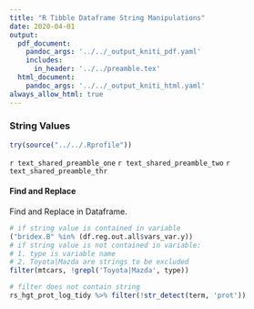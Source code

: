 ```yaml
---
title: "R Tibble Dataframe String Manipulations"
date: 2020-04-01
output:
  pdf_document:
    pandoc_args: '../../_output_kniti_pdf.yaml'
    includes:
      in_header: '../../preamble.tex'
  html_document:
    pandoc_args: '../../_output_kniti_html.yaml'
always_allow_html: true
---
```


### String Values

```r
try(source("../../.Rprofile"))
```

`r text_shared_preamble_one`
`r text_shared_preamble_two`
`r text_shared_preamble_thr`

#### Find and Replace

Find and Replace in Dataframe.

```r
# if string value is contained in variable
("bridex.B" %in% (df.reg.out.all$vars_var.y))
# if string value is not contained in variable:
# 1. type is variable name
# 2. Toyota|Mazda are strings to be excluded
filter(mtcars, !grepl('Toyota|Mazda', type))

# filter does not contain string
rs_hgt_prot_log_tidy %>% filter(!str_detect(term, 'prot'))
```
